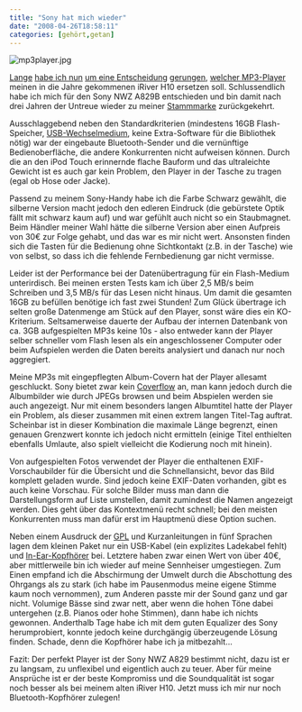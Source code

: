 ```yaml
---
title: "Sony hat mich wieder"
date: "2008-04-26T18:58:11"
categories: [gehört,getan]
---
```


<img src='mp3player.jpg' alt='mp3player.jpg' />

[Lange](/blog/2007/12/20/nicht-ohne-fernbedienung/) [habe ich nun](/blog/2008/01/21/stand-der-technik/) [um eine Entscheidung](/blog/2008/02/05/stand-der-technik-ii/) [gerungen](/blog/2008/02/13/stand-der-technik-iii/), [welcher MP3-Player](/blog/2008/03/02/stand-der-technik-iv/) meinen in die Jahre gekommenen iRiver H10 ersetzen soll. Schlussendlich habe ich mich für den Sony NWZ A829B entschieden und bin damit nach drei Jahren der Untreue wieder zu meiner [Stammmarke](/blog/2008/03/12/sackgasse-der-evolution/) zurückgekehrt.

Ausschlaggebend neben den Standardkriterien (mindestens 16GB Flash-Speicher, [USB-Wechselmedium](http://m.kausl.net/nwz-a818-review.html), keine Extra-Software für die Bibliothek nötig) war der eingebaute Bluetooth-Sender und die vernünftige Bedienoberfläche, die andere Konkurrenten nicht aufweisen können. Durch die an den iPod Touch erinnernde flache Bauform und das ultraleichte Gewicht ist es auch gar kein Problem, den Player in der Tasche zu tragen (egal ob Hose oder Jacke).

Passend zu meinem Sony-Handy habe ich die Farbe Schwarz gewählt, die silberne Version macht jedoch den edleren Eindruck (die gebürstete Optik fällt mit schwarz kaum auf) und war gefühlt auch nicht so ein Staubmagnet. Beim Händler meiner Wahl hätte die silberne Version aber einen Aufpreis von 30€ zur Folge gehabt, und das war es mir nicht wert. Ansonsten finden sich die Tasten für die Bedienung ohne Sichtkontakt (z.B. in der Tasche) wie von selbst, so dass ich die fehlende Fernbedienung gar nicht vermisse.

Leider ist der Performance bei der Datenübertragung für ein Flash-Medium unterirdisch. Bei meinen ersten Tests kam ich über 2,5 MB/s beim Schreiben und 3,5 MB/s für das Lesen nicht hinaus. Um damit die gesamten 16GB zu befüllen benötige ich fast zwei Stunden! Zum Glück übertrage ich selten große Datenmenge am Stück auf den Player, sonst wäre dies ein KO-Kriterium. Seltsamerweise dauerte der Aufbau der internen Datenbank von ca. 3GB aufgespielten MP3s keine 10s - also entweder kann der Player selber schneller vom Flash lesen als ein angeschlossener Computer oder beim Aufspielen werden die Daten bereits analysiert und danach nur noch aggregiert.

Meine MP3s mit eingepflegten Album-Covern hat der Player allesamt geschluckt. Sony bietet zwar kein [Coverflow](http://en.wikipedia.org/wiki/Coverflow) an, man kann jedoch durch die Albumbilder wie durch JPEGs browsen und beim Abspielen werden sie auch angezeigt. Nur mit einem besonders langen Albumtitel hatte der Player ein Problem, als dieser zusammen mit einen extrem langen Titel-Tag auftrat. Scheinbar ist in dieser Kombination die maximale Länge begrenzt, einen genauen Grenzwert konnte ich jedoch nicht ermitteln (einige Titel enthielten ebenfalls Umlaute, also spielt vielleicht die Kodierung noch mit hinein).

Von aufgespielten Fotos verwendet der Player die enthaltenen EXIF-Vorschaubilder für die Übersicht und die Schnellansicht, bevor das Bild komplett geladen wurde. Sind jedoch keine EXIF-Daten vorhanden, gibt es auch keine Vorschau. Für solche Bilder muss man dann die Darstellungsform auf Liste umstellen, damit zumindest die Namen angezeigt werden. Dies geht über das Kontextmenü recht schnell; bei den meisten Konkurrenten muss man dafür erst im Hauptmenü diese Option suchen.

Neben einem Ausdruck der [GPL](http://de.wikipedia.org/wiki/GNU_General_Public_License) und Kurzanleitungen in fünf Sprachen lagen dem kleinen Paket nur ein USB-Kabel (ein explizites Ladekabel fehlt) und [In-Ear-Kopfhörer](http://www.sony.de/view/ShowProduct.action?product=MDR-EX85LP&site=odw_de_DE&imageType=Main&category=HDO+Performance+In-ear) bei. Letztere haben zwar einen Wert von über 40€, aber mittlerweile bin ich wieder auf meine Sennheiser umgestiegen. Zum Einen empfand ich die Abschirmung der Umwelt durch die Abschottung des Ohrgangs als zu stark (ich habe im Pausenmodus meine eigene Stimme kaum noch vernommen), zum Anderen passte mir der Sound ganz und gar nicht. Volumige Bässe sind zwar nett, aber wenn die hohen Töne dabei untergehen (z.B. Pianos oder hohe Stimmen), dann habe ich nichts gewonnen. Anderthalb Tage habe ich mit dem guten Equalizer des Sony herumprobiert, konnte jedoch keine durchgängig überzeugende Lösung finden. Schade, denn die Kopfhörer habe ich ja mitbezahlt...

Fazit: Der perfekt Player ist der Sony NWZ A829 bestimmt nicht, dazu ist er zu langsam, zu unflexibel und eigentlich auch zu teuer. Aber für meine Ansprüche ist er der beste Kompromiss und die Soundqualität ist sogar noch besser als bei meinem alten iRiver H10. Jetzt muss ich mir nur noch Bluetooth-Kopfhörer zulegen!
